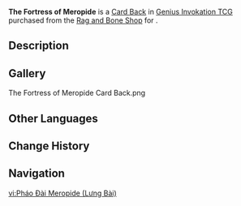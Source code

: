 {{Item Infobox
|title        = The Fortress of Meropide
|id           = 339024
|image        = Item The Fortress of Meropide Card Back.png
|type         = Card Backs
|quality      = 3
|description  = A [[Genius Invokation TCG]] card back that can be obtained and switched around. They say that card backs with different designs also come with minute differences in make and texture. Some players also make collecting card backs of different styles their pursuit and hobby.
|source1      = {{Sold By|The Fortress of Meropide (Card Back)}}
}}
'''The Fortress of Meropide''' is a [[Card Back]] in [[Genius Invokation TCG]] purchased from the [[Rag and Bone Shop]] for {{Item|Credit Coupons|x=1,500}}.

==Description==
{{Description|The underwater Fortress, where the exiles gather...|Deck Design Settings Menu}}

==Gallery==
<gallery>
The Fortress of Meropide Card Back.png
</gallery>

==Other Languages==
{{Other Languages
|en      = The Fortress of Meropide
|zhs     = 梅洛彼得堡
|zhs_rm  = Méiluòbǐdé-bǎo
|zht     = 梅洛彼得堡
|zht_rm  = Méiluòbǐdé-bǎo
|zh_tl   = 
|ja      = メロピデ要塞
|ja_rm   = Meropide Yousai
|ja_tl   = 
|ko      = 메로피드 요새
|ko_rm   = 
|ko_tl   = 
|es      = Fuerte Merópide
|es_tl   = Fort Meropide
|fr      = Forteresse de Méropide
|fr_tl   = Fortress of Meropide
|ru      = Крепость Меропид
|ru_tl   = The Fortress of Meropide
|th      = ป้อมปราการ Meropide
|th_rm   = 
|th_tl   = 
|vi      = Pháo Đài Meropide
|vi_tl   = 
|de      = Fort Méropide
|de_tl   = Fort Meropide
|id      = The Fortress of Meropide
|pt      = Fortaleza Meropide
|pt_tl   = 
|tr      = Meropide Kalesi
|tr_tl   = 
|it      = Forte Méropide
|it_tl   = 
}}

==Change History==
{{Change History|4.1}}

==Navigation==
{{Genius Invokation TCG Navbox|Card Accessory}}

[[vi:Pháo Đài Meropide (Lưng Bài)]]